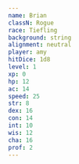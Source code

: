 ```yaml
---
name: Brian
classN: Rogue
race: Tiefling
background: string
alignment: neutral
player: amy
hitDice: 1d8
level: 1
xp: 0
hp: 12
ac: 14
speed: 25
str: 8
dex: 16
con: 14
int: 10
wis: 12
cha: 16
prof: 2
---
```



<CharacterCard
    name={frontmatter.name}
    race={frontmatter.race}
    classN={frontmatter.classN}
    str={frontmatter.str}
    dex={frontmatter.dex}
    con={frontmatter.con}
    int={frontmatter.int}
    wis={frontmatter.wis}
    cha={frontmatter.cha}
/>